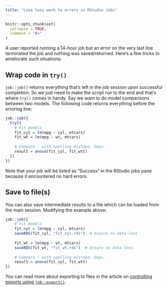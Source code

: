 ```yaml
---
title: "Lose less work to errors in RStudio Jobs"
---
```


```r
knitr::opts_chunk$set(
  collapse = TRUE,
  comment = "#>"
)
```

A user reported running a 14-hour job but an error on the very last line terminated the job and nothing was saved/returned. Here's a few tricks to ameliorate such situations:

## Wrap code in `try()`
`job::job()` returns everything that's left in the job session upon successful completion. So we just need to make the script run to the end and that's where `try()` comes in handy. Say we want to do model comparisons between two models. The following code returns everything before the erroring line:

```r
job::job({
  try({
    # Fit models
    fit_cyl = lm(mpg ~ cyl, mtcars)
    fit_wt = lm(mpg ~ wt, mtcars)
    
    # Compare - with spelling mistake. Oops.
    result = anova(fit_cyl, fit_wtt)
  })
})
```
Note that your job will be listed as "Success" in the RStudio jobs pane because it encountered no hard errors.


## Save to file(s)
You can also save intermediate results to a file which can be loaded from the main session. Modifying the example above:

```r
job::job({
    # Fit models
    fit_cyl = lm(mpg ~ cyl, mtcars)
    saveRDS(fit_cyl, "fit_cyl.rds")  # Ensure no data loss
    
    fit_wt = lm(mpg ~ wt, mtcars)
    saveRDS(fit_wt, "fit_wt.rds")  # Ensure no data loss
    
    # Compare - with spelling mistake. Oops.
    result = anova(fit_cyl, fit_wtt)
})
```

You can read more about exporting to files in the article on [controlling exports using `job::export()`](../articles/export.html).
